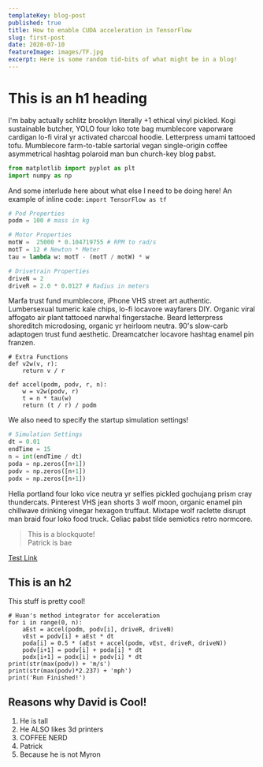 ```yaml
---
templateKey: blog-post
published: true
title: How to enable CUDA acceleration in TensorFlow
slug: first-post
date: 2020-07-10
featureImage: images/TF.jpg
excerpt: Here is some random tid-bits of what might be in a blog!
---
```


# This is an h1 heading

I'm baby actually schlitz brooklyn literally +1 ethical vinyl pickled. Kogi sustainable butcher, YOLO four loko tote bag mumblecore vaporware cardigan lo-fi viral yr activated charcoal hoodie. Letterpress umami tattooed tofu. Mumblecore farm-to-table sartorial vegan single-origin coffee asymmetrical hashtag polaroid man bun church-key blog pabst.

```python
from matplotlib import pyplot as plt
import numpy as np
```

And some interlude here about what else I need to be doing here! An example of inline code: `import TensorFlow as tf`

```python
# Pod Properties
podm = 100 # mass in kg

# Motor Properties
motW =  25000 * 0.104719755 # RPM to rad/s
motT = 12 # Newton * Meter
tau = lambda w: motT - (motT / motW) * w

# Drivetrain Properties
driveN = 2
driveR = 2.0 * 0.0127 # Radius in meters
```

Marfa trust fund mumblecore, iPhone VHS street art authentic.
Lumbersexual tumeric kale chips, lo-fi locavore wayfarers DIY.
Organic viral affogato air plant tattooed narwhal fingerstache. Beard letterpress shoreditch microdosing, organic yr heirloom neutra. 90's slow-carb adaptogen trust fund aesthetic. Dreamcatcher locavore hashtag enamel pin franzen.

```python{2-3}
# Extra Functions
def v2w(v, r):
    return v / r

def accel(podm, podv, r, n):
    w = v2w(podv, r)
    t = n * tau(w)
    return (t / r) / podm
```

We also need to specify the startup simulation settings!

```python
# Simulation Settings
dt = 0.01
endTime = 15
n = int(endTime / dt)
poda = np.zeros([n+1])
podv = np.zeros([n+1])
podx = np.zeros([n+1])
```

Hella portland four loko vice neutra yr selfies pickled gochujang prism cray thundercats. Pinterest VHS jean shorts 3 wolf moon, organic enamel pin chillwave drinking vinegar hexagon truffaut. Mixtape wolf raclette disrupt man braid four loko food truck. Celiac pabst tilde semiotics retro normcore.

> This is a blockquote!<br/>
> Patrick is bae

[Test Link](/projects/first-project/)

## This is an h2

This stuff is pretty cool!

```python{3}
# Huan's method integrator for acceleration
for i in range(0, n):
    aEst = accel(podm, podv[i], driveR, driveN)
    vEst = podv[i] + aEst * dt
    poda[i] = 0.5 * (aEst + accel(podm, vEst, driveR, driveN))
    podv[i+1] = podv[i] + poda[i] * dt
    podx[i+1] = podx[i] + podv[i] * dt
print(str(max(podv)) + 'm/s')
print(str(max(podv)*2.237) + 'mph')
print('Run Finished!')
```

## Reasons why David is Cool!

1. He is tall
2. He ALSO likes 3d printers
3. COFFEE NERD
4. Patrick
5. Because he is not Myron

